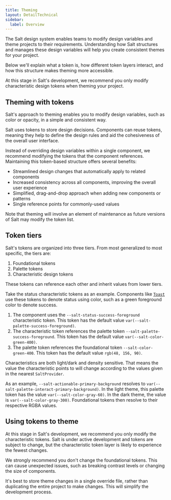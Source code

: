 ```yaml
---
title: Theming
layout: DetailTechnical
sidebar:
  label: Overview
---
```


The Salt design system enables teams to modify design variables and theme projects to their requirements. Understanding how Salt structures and manages these design variables will help you create consistent themes for your project.

Below we'll explain what a token is, how different token layers interact, and how this structure makes theming more accessible.

<ExampleContainer type="positive" customPillText="Best practices">
At this stage in Salt's development, we recommend you only modify characteristic design tokens when theming your project.
</ExampleContainer>

## Theming with tokens

Salt's approach to theming enables you to modify design variables, such as color or opacity, in a simple and consistent way. 

Salt uses tokens to store design decisions. Components can reuse tokens, meaning they help to define the design rules and aid the cohesiveness of the overall user interface.

Instead of overriding design variables within a single component, we recommend modifying the tokens that the component references. Maintaining this token-based structure offers several benefits:

- Streamlined design changes that automatically apply to related components
- Increased consistency across all components, improving the overall user experience
- Simplified, drag-and-drop approach when adding new components or patterns
- Single reference points for commonly-used values

Note that theming will involve an element of maintenance as future versions of Salt may modify the token list.

## Token tiers

Salt's tokens are organized into three tiers. From most generalized to most specific, the tiers are:

1. Foundational tokens
2. Palette tokens
3. Characteristic design tokens

These tokens can reference each other and inherit values from lower tiers.

Take the status characteristic tokens as an example. Components like [`Toast`](/salt/components/toast/examples) use these tokens to denote status using color, such as a green foreground color to denote success.

1. The component uses the `--salt-status-success-foreground` characteristic token. This token has the default value `var(--salt-palette-success-foreground)`.
2. The characteristic token references the palette token `--salt-palette-success-foreground`. This token has the default value `var(--salt-color-green-400)`.
3. The palette token references the foundational token `--salt-color-green-400`. This token has the default value `rgb(48, 156, 90)`.

Characteristics are both light/dark and density sensitive. That means the value the characteristic points to will change according to the values given in the nearest `SaltProvider`.

As an example, `--salt-actionable-primary-background` resolves to `var(--salt-palette-interact-primary-background)`. In the light theme, this palette token has the value `var(--salt-color-gray-60)`. In the dark theme, the value is `var(--salt-color-gray-300)`. Foundational tokens then resolve to their respective RGBA values.

## Using tokens to theme

At this stage in Salt's development, we recommend you only modify the characteristic tokens. Salt is under active development and tokens are subject to change, but the characteristic token layer is likely to experience the fewest changes.

We strongly recommend you don't change the foundational tokens. This can cause unexpected issues, such as breaking contrast levels or changing the size of components.

It's best to store theme changes in a single override file, rather than duplicating the entire project to make changes. This will simplify the development process.
